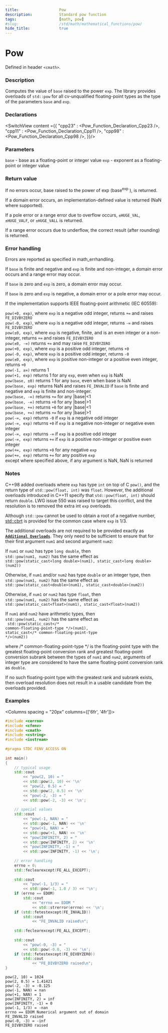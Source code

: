 ```yaml
---
title:                  Pow
description:            Standard pow function
tags:                   [math, pow]
#slug:                  /std/math/mathematical_functions/pow/
hide_title:             true
---
```




# Pow

Defined in header `<cmath>`.

### Description

Computes the value of `base` raised to the power `exp`. The library provides overloads of `std::pow` for all cv-unqualified floating-point 
types as the type of the parameters `base` and `exp`.

### Declarations

<SwitchView content ={{
    "cpp23" : <Pow_Function_Declaration_Cpp23 />,
    "cpp11" : <Pow_Function_Declaration_Cpp11 />,
    "cpp98" : <Pow_Function_Declaration_Cpp98 />,
}}/>


### Parameters

`base` - base as a floating-point or integer value
`exp` - exponent as a floating-point or integer value

### Return value

If no errors occur, base raised to the power of exp (base<sup>exp</sup>
), is returned.

If a domain error occurs, an implementation-defined value is returned (NaN where supported).

If a pole error or a range error due to overflow occurs, `±HUGE_VAL`, `±HUGE_VALF`, or `±HUGE_VALL` is returned.

If a range error occurs due to underflow, the correct result (after rounding) is returned.

### Error handling

Errors are reported as specified in math_errhandling.

If `base` is finite and negative and `exp` is finite and non-integer, a domain error occurs and a range error may occur. <br/>

If `base` is zero and `exp` is zero, a domain error may occur.<br/>

If `base` is zero and `exp` is negative, a domain error or a pole error may occur.<br/>

If the implementation supports IEEE floating-point arithmetic (IEC 60559):

`pow(+0, exp)`, where `exp` is a negative odd integer, returns `+∞` and raises `FE_DIVBYZERO`<br/>
`pow(-0, exp)`, where `exp` is a negative odd integer, returns `-∞` and raises `FE_DIVBYZERO`<br/>
`pow(±0, exp)`, where `exp` is negative, finite, and is an even integer or a non-integer, returns `+∞` and raises `FE_DIVBYZERO`<br/>
`pow(±0, -∞)` returns `+∞` and may raise `FE_DIVBYZERO`<br/>
`pow(+0, exp)`, where `exp` is a positive odd integer, returns `+0`<br/>
`pow(-0, exp)`, where `exp` is a positive odd integer, returns `-0`<br/>
`pow(±0, exp)`, where `exp` is positive non-integer or a positive even integer, returns `+0`<br/>
`pow(-1, ±∞)` returns 1<br/>
`pow(+1, exp)` returns 1 for any `exp`, even when `exp` is NaN<br/>
`pow(base, ±0)` returns 1 for any `base`, even when base is NaN<br/>
`pow(base, exp)` returns NaN and raises `FE_INVALID` if `base` is finite and negative and `exp` is finite and non-integer.<br/>
`pow(base, -∞)` returns `+∞` for any |base|<1<br/>
`pow(base, -∞)` returns `+0` for any |base|>1<br/>
`pow(base, +∞)` returns `+0` for any |base|<1<br/>
`pow(base, +∞)` returns `+∞` for any |base|>1<br/>
`pow(-∞, exp)` returns `-0` if `exp` is a negative odd integer<br/>
`pow(-∞, exp)` returns `+0` if `exp` is a negative non-integer or negative even integer<br/>
`pow(-∞, exp)` returns `-∞` if `exp` is a positive odd integer<br/>
`pow(-∞, exp)` returns `+∞` if `exp` is a positive non-integer or positive even integer<br/>
`pow(+∞, exp)` returns `+0` for any negative `exp`<br/>
`pow(+∞, exp)` returns `+∞` for any positive `exp`<br/>
except where specified above, if any argument is NaN, NaN is returned<br/>

### Notes

C++98 added overloads where `exp` has type `int` on top of C `pow()`, and the return type of `std::pow(float, int)` was `float`. However, the additional overloads 
introduced in C++11 specify that `std::pow(float, int)` should return `double`. LWG issue 550 was raised to target this conflict, and the resolution is to removed 
the extra int `exp` overloads.

Although `std::pow` cannot be used to obtain a root of a negative number, [std::cbrt](/docs/std/math/mathematical_functions/cbrt/) is provided for the common case where `exp` is 1/3.

The additional overloads are not required to be provided exactly as <a href='#declarations'><code><b>Additional Overloads</b></code></a>. They only need to be sufficient to ensure that for their first 
argument `num1` and second argument `num2`:

If `num1` or `num2` has type `long double`, then <br/>
`std::pow(num1, num2)` has the same effect as <br/>
`std::pow(static_cast<long double>(num1), static_cast<long double>(num2))`

Otherwise, if `num1` and/or `num2` has type `double` or an integer type, then <br/>
`std::pow(num1, num2)` has the same effect as <br/>
`std::pow(static_cast<double>(num1), static_cast<double>(num2))`

Otherwise, if `num1` or `num2` has type `float`, then <br/>
`std::pow(num1, num2)` has the same effect as <br/>
`std::pow(static_cast<float>(num1), static_cast<float>(num2))` <Until v='cpp23'></Until>

If `num1` and `num2` have arithmetic types, then <br/>
`std::pow(num1, num2)` has the same effect as <br/> <code> std::pow(static_cast&lt;<span class='col-d'>/\* common-floating-point-type \*/</span>&gt;(num1), static_cast&lt;<span class='col-d'>/\* common-floating-point-type \*/</span>&gt;(num2)) </code>

where <span class='col-d'>/\* common-floating-point-type \*/</span> is the floating-point type with the greatest floating-point conversion rank and greatest 
floating-point conversion subrank between the types of `num1` and `num2`, arguments of integer type are considered to have the same floating-point conversion rank as `double`.

If no such floating-point type with the greatest rank and subrank exists, then overload resolution does not result in a usable candidate from the overloads provided.

### Examples



<Columns spacing = "20px" columns={['6fr', '4fr']}>
<div>

```cpp
#include <cerrno>
#include <cfenv>
#include <cmath>
#include <cstring>
#include <iostream>
 
#pragma STDC FENV_ACCESS ON
 
int main()
{
    // typical usage
    std::cout 
        << "pow(2, 10) = " 
        << std::pow(2, 10) << '\n'
        << "pow(2, 0.5) = " 
        << std::pow(2, 0.5) << '\n'
        << "pow(-2, -3) = " 
        << std::pow(-2, -3) << '\n';
 
    // special values
    std::cout 
        << "pow(-1, NAN) = " 
        << std::pow(-1, NAN) << '\n'
        << "pow(+1, NAN) = " 
        << std::pow(+1, NAN) << '\n'
        << "pow(INFINITY, 2) = " 
        << std::pow(INFINITY, 2) << '\n'
        << "pow(INFINITY, -1) = " 
        << std::pow(INFINITY, -1) << '\n';
 
    // error handling
    errno = 0;
    std::feclearexcept(FE_ALL_EXCEPT);
 
    std::cout 
        << "pow(-1, 1/3) = " 
        << std::pow(-1, 1.0 / 3) << '\n';
    if (errno == EDOM)
        std::cout 
            << "errno == EDOM " 
            << std::strerror(errno) << '\n';
    if (std::fetestexcept(FE_INVALID))
        std::cout 
            << "FE_INVALID raised\n";
 
    std::feclearexcept(FE_ALL_EXCEPT);
 
    std::cout 
        << "pow(-0, -3) = " 
        << std::pow(-0.0, -3) << '\n';
    if (std::fetestexcept(FE_DIVBYZERO))
        std::cout 
            << "FE_DIVBYZERO raised\n";
}

```

</div>

<div>

```plaintext title="Possible Result"
pow(2, 10) = 1024
pow(2, 0.5) = 1.41421
pow(-2, -3) = -0.125
pow(-1, NAN) = nan
pow(+1, NAN) = 1
pow(INFINITY, 2) = inf
pow(INFINITY, -1) = 0
pow(-1, 1/3) = -nan
errno == EDOM Numerical argument out of domain
FE_INVALID raised
pow(-0, -3) = -inf
FE_DIVBYZERO raised
```

</div>
</Columns>
